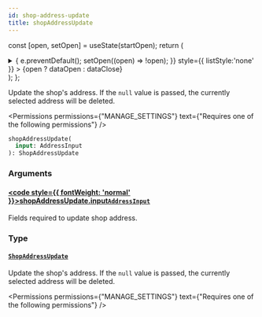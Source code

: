 ```yaml
---
id: shop-address-update
title: shopAddressUpdate
---
```






const [open, setOpen] = useState(startOpen);
return (
<details {...(open ? { open: true } : {})} className="details" style={{ border:'none', boxShadow:'none', background:'var(--ifm-background-color)' }}>
<summary
onClick={(e) => {
e.preventDefault();
setOpen((open) => !open);
}}
style={{ listStyle:'none' }} >
{open ? dataOpen : dataClose}
</summary>
{open && children}
</details>
);
};

Update the shop's address. If the `null` value is passed, the currently selected address will be deleted.


<Permissions permissions={"MANAGE_SETTINGS"} text={"Requires one of the following permissions"} />


```graphql
shopAddressUpdate(
  input: AddressInput
): ShopAddressUpdate
```

### Arguments

#### [<code style={{ fontWeight: 'normal' }}>shopAddressUpdate.<b>input</b></code>](#)<Bullet />[`AddressInput`](../../../api-reference/miscellaneous/inputs/address-input.mdx) <Badge class="badge badge--secondary" text="input"/> <Badge class="badge badge--secondary" text="miscellaneous"/>

Fields required to update shop address.

### Type

#### [`ShopAddressUpdate`](../../../api-reference/shop/objects/shop-address-update.mdx) <Badge class="badge badge--secondary" text="object"/> <Badge class="badge badge--secondary" text="shop"/>

Update the shop's address. If the `null` value is passed, the currently selected address will be deleted.


<Permissions permissions={"MANAGE_SETTINGS"} text={"Requires one of the following permissions"} />


